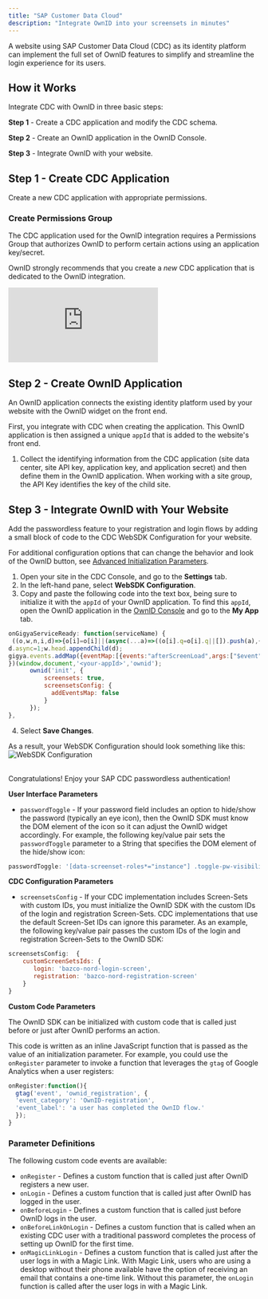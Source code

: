 ```yaml
---
title: "SAP Customer Data Cloud"
description: "Integrate OwnID into your screensets in minutes"
---
```




A website using SAP Customer Data Cloud (CDC) as its identity platform can implement the full set of OwnID features to simplify and streamline the login experience for its users.

## How it Works

Integrate CDC with OwnID in three basic steps:

**Step 1** - Create a CDC application and modify the CDC schema.

**Step 2** - Create an OwnID application in the OwnID Console.

**Step 3** - Integrate OwnID with your website.

## Step 1 - Create CDC Application

Create a new CDC application with appropriate permissions.

### Create Permissions Group 

The CDC application used for the OwnID integration requires a Permissions Group that authorizes OwnID to perform certain actions using an application key/secret. 

OwnID strongly recommends that you create a _new_ CDC application that is dedicated to the OwnID integration.

<div style={{position: 'relative', paddingBottom: '54.961832061068705%', height: '0',}}>
<iframe src="https://www.loom.com/embed/60d1ee94e57d48c6962fcc8d8ce10fd9" frameborder="0" webkitallowfullscreen mozallowfullscreen allowfullscreen style={{position: 'absolute', top:'0', left: '0', width: '100%', height: '100%',}}>
</iframe>
</div>

<UserDataSnippet/>

## Step 2 - Create OwnID Application

An OwnID application connects the existing identity platform used by your website with the OwnID widget on the front end. 

First, you integrate with CDC when creating the application. This OwnID application is then assigned a unique `appId` that is added to the website's front end. 

<BuildAppSnippet connector_name="Customer Data Cloud"/>

1. Collect the identifying information from the CDC application (site data center, site API key, application key, and application secret) and then define them in the OwnID application. When working with a site group, the API Key identifies the key of the child site.

## Step 3 - Integrate OwnID with Your Website

Add the passwordless feature to your registration and login flows by adding a small block of code to the CDC WebSDK Configuration for your website. 

For additional configuration options that can change the behavior and look of the OwnID button, see [Advanced Initialization Parameters](#advanced-initialization-parameters).
1. Open your site in the CDC Console, and go to the **Settings** tab.
2. In the left-hand pane, select **WebSDK Configuration**.
3. Copy and paste the following code into the text box, being sure to initialize it with the `appId` of your OwnID application. To find this `appId`, open the OwnID application in the [OwnID Console](https://console.ownid.com/) and go to the **My App** tab.

```javascript Web SDK Configuration - onGigyaServiceReady example
onGigyaServiceReady: function(serviceName) {
 ((o,w,n,i,d)=>{o[i]=o[i]||(async(...a)=>((o[i].q=o[i].q||[]).push(a),{error:null,data:null}));(d=w.createElement("script")).src='https://cdn.ownid.com/sdk/'+n;
d.async=1;w.head.appendChild(d);
gigya.events.addMap({eventMap:[{events:"afterScreenLoad",args:["$event"],method:e=>ownid("screenSets.onAfterScreenLoad",e)}]});
})(window,document,'<your-appId>','ownid');
      ownid('init', {
          screensets: true,
          screensetsConfig: {
            addEventsMap: false
          }
      });
},
```
4. Select **Save Changes**.

As a result, your WebSDK Configuration should look something like this:
![WebSDK Configuration](/images/cdc_websdk.png)

<br/>
<Check>Congratulations! Enjoy your SAP CDC passwordless authentication!</Check>

**User Interface Parameters**

* `passwordToggle` - If your password field includes an option to hide/show the password (typically an eye icon), then the OwnID SDK must know the DOM element of the icon so it can adjust the OwnID widget accordingly. For example, the following key/value pair sets the `passwordToggle` parameter to a String that specifies the DOM element of the hide/show icon:

```js
passwordToggle: '[data-screenset-roles*="instance"] .toggle-pw-visibility-icons'
```

**CDC Configuration Parameters**

* `screensetsConfig` - If your CDC implementation includes Screen-Sets with custom IDs, you must initialize the OwnID SDK with the custom IDs of the login and registration Screen-Sets. CDC implementations that use the default Screen-Set IDs can ignore this parameter. As an example, the following key/value pair passes the custom IDs of the login and registration Screen-Sets to the OwnID SDK:

```js
screensetsConfig:  {
    customScreenSetsIds: {
       login: 'bazco-nord-login-screen',
       registration: 'bazco-nord-registration-screen'
    }
}
```

**Custom Code Parameters**

The OwnID SDK can be initialized with custom code that is called just before or just after OwnID performs an action. 

This code is written as an inline JavaScript function that is passed as the value of an initialization parameter. For example, you could use the `onRegister` parameter to invoke a function that leverages the `gtag` of Google Analytics when a user registers:

```js
onRegister:function(){
  gtag('event', 'ownid_registration', {
  'event_category': 'OwnID-registration',
  'event_label': 'a user has completed the OwnID flow.'
  });
}
```
### Parameter Definitions
The following custom code events are available:

* `onRegister` - Defines a custom function that is called just after OwnID registers a new user.
* `onLogin` - Defines a custom function that is called just after OwnID has logged in the user.
* `onBeforeLogin` - Defines a custom function that is called just before OwnID logs in the user.
* `onBeforeLinkOnLogin` - Defines a custom function that is called when an existing CDC user with a traditional password completes the process of setting up  OwnID for the first time.
* `onMagicLinkLogin` - Defines a custom function that is called just after the user logs in with a Magic Link. With Magic Link, users who are using a desktop without their phone available have the option of receiving an email that contains a one-time link. Without this parameter, the `onLogin` function is called after the user logs in with a Magic Link.

<NextStepsSnippet/>
